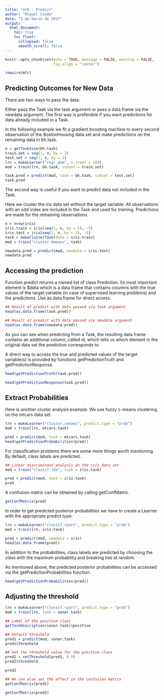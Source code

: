 ```yaml
---
title: "mlR - Predict"
author: "Miguel Conde"
date: "3 de marzo de 2017"
output:
  html_document:
    toc: true
    toc_float:
      collapsed: false
      smooth_scroll: false
---
```


```r
knitr::opts_chunk$set(echo = TRUE, message = FALSE, warning = FALSE,
                      fig.align = "center")
```

```r
require(mlr)
```

## Predicting Outcomes for New Data
There are two ways to pass the data:

Either pass the Task via the task argument or
pass a data frame via the newdata argument.
The first way is preferable if you want predictions for data already included in a Task.

In the following example we fit a gradient boosting machine to every second observation of the BostonHousing data set and make predictions on the remaining data in bh.task.

```r
n = getTaskSize(bh.task)
train.set = seq(1, n, by = 2)
test.set = seq(2, n, by = 2)
lrn = makeLearner("regr.gbm", n.trees = 100)
mod = train(lrn, bh.task, subset = train.set)

task.pred = predict(mod, task = bh.task, subset = test.set)
task.pred
```

The second way is useful if you want to predict data not included in the Task.

Here we cluster the iris data set without the target variable. All observations with an odd index are included in the Task and used for training. Predictions are made for the remaining observations.

```r
n = nrow(iris)
iris.train = iris[seq(1, n, by = 2), -5]
iris.test = iris[seq(2, n, by = 2), -5]
task = makeClusterTask(data = iris.train)
mod = train("cluster.kmeans", task)

newdata.pred = predict(mod, newdata = iris.test)
newdata.pred
```

## Accessing the prediction
Function predict returns a named list of class Prediction. Its most important element is $data which is a data frame that contains columns with the true values of the target variable (in case of supervised learning problems) and the predictions. Use as.data.frame for direct access.
```r
## Result of predict with data passed via task argument
head(as.data.frame(task.pred))
```

```r
## Result of predict with data passed via newdata argument
head(as.data.frame(newdata.pred))
```
As you can see when predicting from a Task, the resulting data frame contains an additional column, called id, which tells us which element in the original data set the prediction corresponds to.

A direct way to access the true and predicted values of the target variable(s) is provided by functions getPredictionTruth and getPredictionResponse.

```r
head(getPredictionTruth(task.pred))
```

```r
head(getPredictionResponse(task.pred))
```

## Extract Probabilities
Here is another cluster analysis example. We use fuzzy c-means clustering on the mtcars data set.
```r
lrn = makeLearner("cluster.cmeans", predict.type = "prob")
mod = train(lrn, mtcars.task)

pred = predict(mod, task = mtcars.task)
head(getPredictionProbabilities(pred))
```
For classification problems there are some more things worth mentioning. By default, class labels are predicted.
```r
## Linear discriminant analysis on the iris data set
mod = train("classif.lda", task = iris.task)

pred = predict(mod, task = iris.task)
pred
```

A confusion matrix can be obtained by calling getConfMatrix.
```r
getConfMatrix(pred)
```

In order to get predicted posterior probabilities we have to create a Learner with the appropriate predict.type.
```r
lrn = makeLearner("classif.rpart", predict.type = "prob")
mod = train(lrn, iris.task)

pred = predict(mod, newdata = iris)
head(as.data.frame(pred))
```

In addition to the probabilities, class labels are predicted by choosing the class with the maximum probability and breaking ties at random.

As mentioned above, the predicted posterior probabilities can be accessed via the getPredictionProbabilities function.

```r
head(getPredictionProbabilities(pred))
```

## Adjusting the threshold

```r
lrn = makeLearner("classif.rpart", predict.type = "prob")
mod = train(lrn, task = sonar.task)

## Label of the positive class
getTaskDescription(sonar.task)$positive
```

```r
## Default threshold
pred1 = predict(mod, sonar.task)
pred1$threshold
```

```r
## Set the threshold value for the positive class
pred2 = setThreshold(pred1, 0.9)
pred2$threshold
```

```r
pred2
```

```r
## We can also set the effect in the confusion matrix
getConfMatrix(pred1)
```

```r
getConfMatrix(pred2)
```

